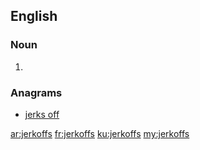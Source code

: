 ==English==

===Noun===
{{head|en|noun plural form}}

# {{plural of|jerkoff|lang=en}}

===Anagrams===
* [[jerks off#English|jerks off]]

[[ar:jerkoffs]]
[[fr:jerkoffs]]
[[ku:jerkoffs]]
[[my:jerkoffs]]